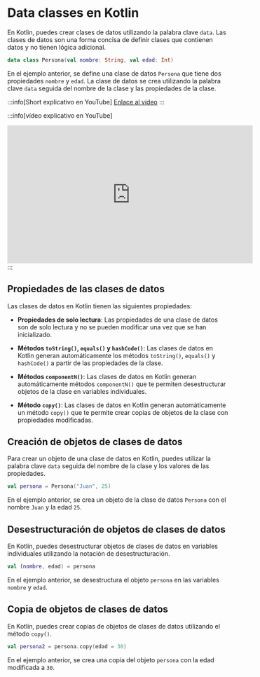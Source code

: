 
# Data classes en Kotlin

En Kotlin, puedes crear clases de datos utilizando la palabra clave `data`. Las clases de datos son una forma concisa de definir clases que contienen datos y no tienen lógica adicional.

```kotlin
data class Persona(val nombre: String, val edad: Int)
```

En el ejemplo anterior, se define una clase de datos `Persona` que tiene dos propiedades `nombre` y `edad`. La clase de datos se crea utilizando la palabra clave `data` seguida del nombre de la clase y las propiedades de la clase.

:::info[Short explicativo en YouTube]
[Enlace al vídeo](https://youtube.com/shorts/W-oBld3JNWk?si=2yRcnnElE5dfeYGy)
:::

:::info[vídeo explicativo en YouTube]
<iframe width="560" height="315" src="https://www.youtube.com/embed/wiQrSGa4tBI?si=vplFQK_jsJwbjh95" title="YouTube video player" frameborder="0" allow="accelerometer; autoplay; clipboard-write; encrypted-media; gyroscope; picture-in-picture; web-share" referrerpolicy="strict-origin-when-cross-origin" allowfullscreen></iframe>
:::


## Propiedades de las clases de datos

Las clases de datos en Kotlin tienen las siguientes propiedades:

- **Propiedades de solo lectura**: Las propiedades de una clase de datos son de solo lectura y no se pueden modificar una vez que se han inicializado.

- **Métodos `toString()`, `equals()` y `hashCode()`**: Las clases de datos en Kotlin generan automáticamente los métodos `toString()`, `equals()` y `hashCode()` a partir de las propiedades de la clase.

- **Métodos `componentN()`**: Las clases de datos en Kotlin generan automáticamente métodos `componentN()` que te permiten desestructurar objetos de la clase en variables individuales.

- **Método `copy()`**: Las clases de datos en Kotlin generan automáticamente un método `copy()` que te permite crear copias de objetos de la clase con propiedades modificadas.

## Creación de objetos de clases de datos

Para crear un objeto de una clase de datos en Kotlin, puedes utilizar la palabra clave `data` seguida del nombre de la clase y los valores de las propiedades.

```kotlin
val persona = Persona("Juan", 25)
```

En el ejemplo anterior, se crea un objeto de la clase de datos `Persona` con el nombre `Juan` y la edad `25`.

## Desestructuración de objetos de clases de datos

En Kotlin, puedes desestructurar objetos de clases de datos en variables individuales utilizando la notación de desestructuración.

```kotlin
val (nombre, edad) = persona
```

En el ejemplo anterior, se desestructura el objeto `persona` en las variables `nombre` y `edad`.

## Copia de objetos de clases de datos

En Kotlin, puedes crear copias de objetos de clases de datos utilizando el método `copy()`.

```kotlin
val persona2 = persona.copy(edad = 30)
```

En el ejemplo anterior, se crea una copia del objeto `persona` con la edad modificada a `30`.

